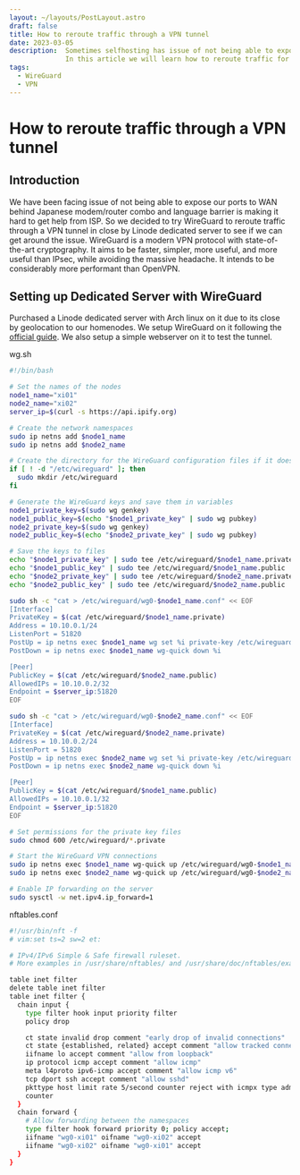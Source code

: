 ```yaml
---
layout: ~/layouts/PostLayout.astro
draft: false
title: How to reroute traffic through a VPN tunnel
date: 2023-03-05
description:  Sometimes selfhosting has issue of not being able to expose your ports to the internet behind modem or router. 
              In this article we will learn how to reroute traffic for polkadot p2p port through a VPN tunnel using WireGuard.
tags:
  - WireGuard
  - VPN
---
```


# How to reroute traffic through a VPN tunnel

## Introduction
We have been facing issue of not being able to expose our ports to WAN behind Japanese modem/router combo and language barrier is making
it hard to get help from ISP. So we decided to try WireGuard to reroute traffic through a VPN tunnel in close by Linode dedicated server
to see if we can get around the issue. WireGuard is a modern VPN protocol with state-of-the-art cryptography. It aims to be faster, simpler,
more useful, and more useful than IPsec, while avoiding the massive headache. It intends to be considerably more performant than OpenVPN.

## Setting up Dedicated Server with WireGuard
Purchased a Linode dedicated server with Arch linux on it due to its close by geolocation to our homenodes. We setup WireGuard on it
following the [official guide](https://www.wireguard.com/install/). We also setup a simple webserver on it to test the tunnel.

wg.sh
```bash
#!/bin/bash

# Set the names of the nodes
node1_name="xi01"
node2_name="xi02"
server_ip=$(curl -s https://api.ipify.org)

# Create the network namespaces
sudo ip netns add $node1_name
sudo ip netns add $node2_name

# Create the directory for the WireGuard configuration files if it does not exist
if [ ! -d "/etc/wireguard" ]; then
  sudo mkdir /etc/wireguard
fi

# Generate the WireGuard keys and save them in variables
node1_private_key=$(sudo wg genkey)
node1_public_key=$(echo "$node1_private_key" | sudo wg pubkey)
node2_private_key=$(sudo wg genkey)
node2_public_key=$(echo "$node2_private_key" | sudo wg pubkey)

# Save the keys to files
echo "$node1_private_key" | sudo tee /etc/wireguard/$node1_name.private
echo "$node1_public_key" | sudo tee /etc/wireguard/$node1_name.public
echo "$node2_private_key" | sudo tee /etc/wireguard/$node2_name.private
echo "$node2_public_key" | sudo tee /etc/wireguard/$node2_name.public

sudo sh -c "cat > /etc/wireguard/wg0-$node1_name.conf" << EOF
[Interface]
PrivateKey = $(cat /etc/wireguard/$node1_name.private)
Address = 10.10.0.1/24
ListenPort = 51820
PostUp = ip netns exec $node1_name wg set %i private-key /etc/wireguard/$node1_name.private listen-port 51820
PostDown = ip netns exec $node1_name wg-quick down %i

[Peer]
PublicKey = $(cat /etc/wireguard/$node2_name.public)
AllowedIPs = 10.10.0.2/32
Endpoint = $server_ip:51820
EOF

sudo sh -c "cat > /etc/wireguard/wg0-$node2_name.conf" << EOF
[Interface]
PrivateKey = $(cat /etc/wireguard/$node2_name.private)
Address = 10.10.0.2/24
ListenPort = 51820
PostUp = ip netns exec $node2_name wg set %i private-key /etc/wireguard/$node2_name.private listen-port 51820
PostDown = ip netns exec $node2_name wg-quick down %i

[Peer]
PublicKey = $(cat /etc/wireguard/$node1_name.public)
AllowedIPs = 10.10.0.1/32
Endpoint = $server_ip:51820
EOF

# Set permissions for the private key files
sudo chmod 600 /etc/wireguard/*.private

# Start the WireGuard VPN connections
sudo ip netns exec $node1_name wg-quick up /etc/wireguard/wg0-$node1_name.conf
sudo ip netns exec $node2_name wg-quick up /etc/wireguard/wg0-$node2_name.conf

# Enable IP forwarding on the server
sudo sysctl -w net.ipv4.ip_forward=1
```

nftables.conf
```bash
#!/usr/bin/nft -f
# vim:set ts=2 sw=2 et:

# IPv4/IPv6 Simple & Safe firewall ruleset.
# More examples in /usr/share/nftables/ and /usr/share/doc/nftables/examples/.

table inet filter
delete table inet filter
table inet filter {
  chain input {
    type filter hook input priority filter
    policy drop

    ct state invalid drop comment "early drop of invalid connections"
    ct state {established, related} accept comment "allow tracked connections"
    iifname lo accept comment "allow from loopback"
    ip protocol icmp accept comment "allow icmp"
    meta l4proto ipv6-icmp accept comment "allow icmp v6"
    tcp dport ssh accept comment "allow sshd"
    pkttype host limit rate 5/second counter reject with icmpx type admin-prohibited
    counter
  }
  chain forward {
    # Allow forwarding between the namespaces
    type filter hook forward priority 0; policy accept;
    iifname "wg0-xi01" oifname "wg0-xi02" accept
    iifname "wg0-xi02" oifname "wg0-xi01" accept
  }
}
```

